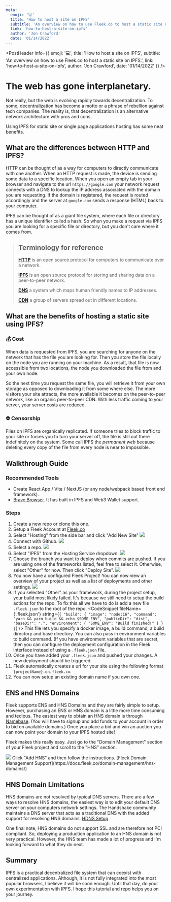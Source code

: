 ```yaml
---
meta:
  emoji: '💻'
  title: 'How to host a site on IPFS'
  subtitle: 'An overview on how to use Fleek.co to host a static site on IPFS.'
  link: 'how-to-host-a-site-on-ipfs'
  author: 'Jon Crawford'
  date: '01/14/2022'
---
```










<PostHeader info={{
   emoji: '💻',
   title: 'How to host a site on IPFS',
   subtitle: 'An overview on how to use Fleek.co to host a static site on IPFS.',
   link: 'how-to-host-a-site-on-ipfs',
   author: 'Jon Crawford',
   date: '01/14/2022'
}} />

# The web has gone interplanetary.
Not really, but the web is evolving rapidly towards decentralization.
To some, decentralization has become a motto or a phrase of rebellion against tech companies.
The reality is, that decentralization is an alternative network architecture with pros and cons.

Using IPFS for static site or single page applications hosting has some neat benefits.

## What are the differences between HTTP and IPFS?

HTTP can be thought of as a way for computers to directly communicate with one another. When an HTTP request is made, the device is sending some data to a specific location.
When you open an empty tab in your browser and navigate to the url `https://google.com` your network request connects with a DNS to lookup the IP address associated with the domain you are requesting.
If the domain is registered, the request is routed accordingly and the server at `google.com` sends a response (HTML) back to your computer.

IPFS can be thought of as a giant file system, where each file or directory has a unique identifier called a hash. So when you make a request via IPFS you are looking for a specific file or directory, but you don't care where it comes from.

> ## Terminology for reference
> 
> **[HTTP](https://developer.mozilla.org/en-US/docs/Web/HTTP)** is an open source protocol for computers to communicate over a network.
> 
> **[IPFS](https://ipfs.io/)** is an open source protocol for storing and sharing data on a peer-to-peer network.
> 
> **[DNS](https://developer.mozilla.org/en-US/docs/Glossary/DNS)** a system which maps human friendly names to IP addresses.
> 
> **[CDN](https://developer.mozilla.org/en-US/docs/Glossary/CDN)** a group of servers spread out in different locations.

## What are the benefits of hosting a static site using IPFS?

### 💰 Cost

When data is requested from IPFS, you are searching for anyone on the network that has the file you are looking for.
Then you store the file locally on the node you are running on your machine.
As a result, that file is now accessible from two locations, the node you downloaded the file from and your own node.

So the next time you request the same file, you will retrieve it from your own storage as opposed to downloading it from some where else.
The more visitors your site attracts, the more available it becomes on the peer-to-peer network, like an organic peer-to-peer CDN.
With less traffic coming to your server, your server costs are reduced.

### ⛔️ Censorship

Files on IPFS are organically replicated. If someone tries to block traffic to your site or forces you to turn your server off, the file is still out there indefinitely on the system.
Some call IPFS the _permanent web_ because deleting every copy of the file from every node is near to impossible.

## Walkthrough Guide

### Recommended Tools

- Create React App / Vite / NextJS (or any node/webpack based front end framework).
- [Brave Browser](https://brave.com/). It has built in IPFS and Web3 Wallet support.

### Steps

1. Create a new repo or clone this one. <a href="https://github.com/jonathantcrawford/blog/tree/fleek" target="_blank"><FontAwesomeIcon icon={faGithub}/></a>
2. Setup a Fleek Account at [Fleek.co](https://fleek.co/)
3. Select "Hosting" from the side bar and click "Add New Site"
   <img src="/static/images/how-to-host-a-site-on-ipfs/screenshot_1.png"/>
4. Connect with Github.
   <img src="/static/images/how-to-host-a-site-on-ipfs/screenshot_2.png"/>
5. Select a repo.
   <img src="/static/images/how-to-host-a-site-on-ipfs/screenshot_3.png"/>
6. Select "IPFS" from the Hosting Service dropdown.
   <img src="/static/images/how-to-host-a-site-on-ipfs/screenshot_4.png"/>
7. Choose the branch you want to deploy when commits are pushed.
   If you are using one of the frameworks listed, feel free to select it. Otherwise, select "Other" for now. Then click "Deploy Site".
   <img src="/static/images/how-to-host-a-site-on-ipfs/screenshot_5.png"/>
8. You now have a configured Fleek Project! You can now view an overview of your project as well as a list of deployments and other settings.
   <img src="/static/images/how-to-host-a-site-on-ipfs/screenshot_6.png"/>
9. If you selected "Other" as your framework, during the project setup, your build most likely failed. It's because we still need to setup the build actions for the repo.
   To fix this all we have to do is add a new file `.fleek.json` to the root of the repo.
   <CodeSnippet
      fileName={'.fleek.json'}
     string={`{
    "build": {
        "image": "node:16",
        "command": "yarn && yarn build && echo $SOME_ENV",
        "publicDir": "dist",
        "baseDir": ".",
        "environment": {
            "SOME_ENV": "Build finished!"
        }
    }
}`}
   />
   This file lets you specify a docker image, a build command, a build directory
   and base directory. You can also pass in environment variables to build command.
   (If you have environment variables that are secret, then you can configure the
   deployment configuration in the Fleek interface instead of using a `.fleek.json`
   file.
10. Once you have added your `.fleek.json` and pushed your changes. A new deployment should be triggered.
11. Fleek automatically creates a url for your site using the following format `{projectName}.on.fleek.co`.
12. You can now setup an existing domain name if you own one.

## ENS and HNS Domains

Fleek supports ENS and HNS Domains and they are fairly simple to setup.
However, purchasing an ENS or HNS domain is a little more time consuming and tedious.
The easiest way to obtain an HNS domain is through [Namebase](https://www.namebase.io/).
(You will have to signup and add funds to your account in order to bid on available domains.)
Once you place a bid and win an auction you can now point your domain to your IPFS hosted site!

Fleek makes this really easy. Just go to the "Domain Management" section of your Fleek project and scroll to the "HNS" section.

<img src="/static/images/how-to-host-a-site-on-ipfs/screenshot_7.png"/>
Click "Add HNS" and then follow the instructions. [Fleek Domain Management Support](https://docs.fleek.co/domain-management/hns-domains/)

## HNS Domain Limitations

HNS domains are not resolved by typical DNS servers.
There are a few ways to resolve HNS domains, the easiest way is to edit your default DNS server on your computers network settings.
The Handshake community maintains a DNS server that acts as a traditional DNS with the added support for resolving HNS domains. [HDNS Setup](https://www.hdns.io/#macos)

One final note, HNS domains do not support SSL and are therefore not PCI compliant.
So, deploying a production application to an HNS domain is not very practical.
However, the HNS team has made a lot of progress and I'm looking forward to what they do next.

## Summary

IPFS is a practical decentralized file system that can coexist with centralized applications.
Although, it is not fully integrated into the most popular browsers, I believe it will be soon enough.
Until that day, do your own experimentation with IPFS. I hope this tutorial and repo helps you on your journey.